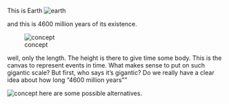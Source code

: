 
This is Earth
![earth](figures/images4story/Earth.png)


and this is 4600 million years of its existence.

![concept](figures/images4story/level_1.png)

well, only the length. The height is there to give time some body. This is the canvas to represent events in time. What makes sense to put on such gigantic scale? But first, who says it's gigantic? Do we really have a clear idea about how long "4600 million years""

![concept](figures/images4story/level_1_events.png)
here are some possible alternatives.
